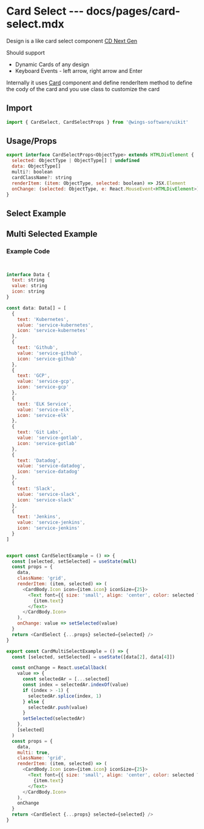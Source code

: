 # Card Select --- docs/pages/card-select.mdx


Design is a like card select component [CD Next Gen](https://harness.atlassian.net/wiki/spaces/UI/pages/668205796/Radio+Button+Select)

Should support

- Dynamic Cards of any design
- Keyboard Events - left arrow, right arrow and Enter

Internally it uses [Card](/card) component and define renderItem method to define the cody of the card and you use class to customize the card

## Import

```js
import { CardSelect, CardSelectProps } from '@wings-software/uikit'
```

## Usage/Props

```js
export interface CardSelectProps<ObjectType> extends HTMLDivElement {
  selected: ObjectType | ObjectType[] | undefined
  data: ObjectType[]
  multi?: boolean
  cardClassName?: string
  renderItem: (item: ObjectType, selected: boolean) => JSX.Element
  onChange: (selected: ObjectType, e: React.MouseEvent<HTMLDivElement>) => void
}
```

## Select Example

<CardSelectExample />

## Multi Selected Example

<CardMultiSelectExample />

### Example Code

```js


interface Data {
  text: string
  value: string
  icon: string
}

const data: Data[] = [
  {
    text: 'Kubernetes',
    value: 'service-kubernetes',
    icon: 'service-kubernetes'
  },
  {
    text: 'Github',
    value: 'service-github',
    icon: 'service-github'
  },
  {
    text: 'GCP',
    value: 'service-gcp',
    icon: 'service-gcp'
  },
  {
    text: 'ELK Service',
    value: 'service-elk',
    icon: 'service-elk'
  },
  {
    text: 'Git Labs',
    value: 'service-gotlab',
    icon: 'service-gotlab'
  },
  {
    text: 'Datadog',
    value: 'service-datadog',
    icon: 'service-datadog'
  },
  {
    text: 'Slack',
    value: 'service-slack',
    icon: 'service-slack'
  },
  {
    text: 'Jenkins',
    value: 'service-jenkins',
    icon: 'service-jenkins'
  }
]


export const CardSelectExample = () => {
  const [selected, setSelected] = useState(null)
  const props = {
    data,
    className: 'grid',
    renderItem: (item, selected) => (
      <CardBody.Icon icon={item.icon} iconSize={25}>
        <Text font={{ size: 'small', align: 'center', color: selected ? 'var(--grey-900)' : 'var(--grey-350)' }}>
          {item.text}
        </Text>
      </CardBody.Icon>
    ),
    onChange: value => setSelected(value)
  }
  return <CardSelect {...props} selected={selected} />
}

export const CardMultiSelectExample = () => {
  const [selected, setSelected] = useState([data[2], data[4]])

  const onChange = React.useCallback(
    value => {
      const selectedAr = [...selected]
      const index = selectedAr.indexOf(value)
      if (index > -1) {
        selectedAr.splice(index, 1)
      } else {
        selectedAr.push(value)
      }
      setSelected(selectedAr)
    },
    [selected]
  )
  const props = {
    data,
    multi: true,
    className: 'grid',
    renderItem: (item, selected) => (
      <CardBody.Icon icon={item.icon} iconSize={25}>
        <Text font={{ size: 'small', align: 'center', color: selected ? 'var(--grey-900)' : 'var(--grey-350)' }}>
          {item.text}
        </Text>
      </CardBody.Icon>
    ),
    onChange
  }
  return <CardSelect {...props} selected={selected} />
}
```

